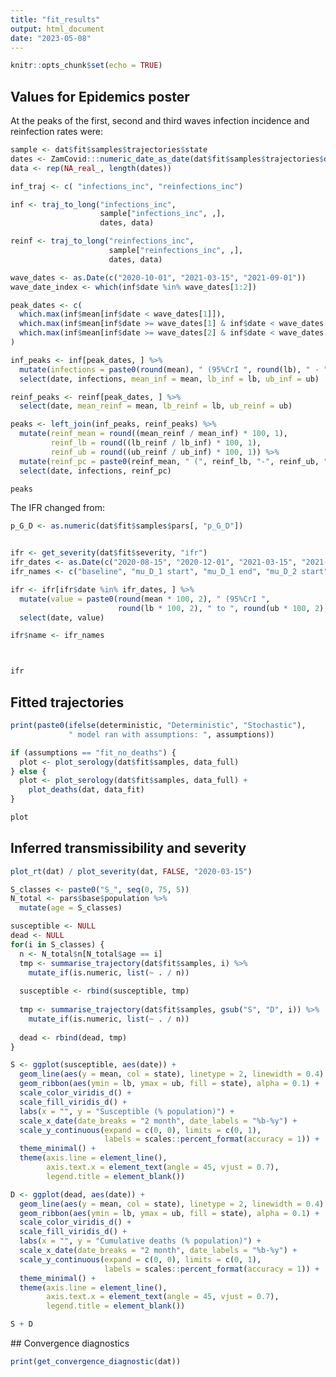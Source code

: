 ```yaml
---
title: "fit_results"
output: html_document
date: "2023-05-08"
---
```


```r
knitr::opts_chunk$set(echo = TRUE)
```

## Values for Epidemics poster

At the peaks of the first, second and third waves infection incidence and reinfection rates were:
```r
sample <- dat$fit$samples$trajectories$state
dates <- ZamCovid:::numeric_date_as_date(dat$fit$samples$trajectories$date)
data <- rep(NA_real_, length(dates))

inf_traj <- c( "infections_inc", "reinfections_inc")

inf <- traj_to_long("infections_inc", 
                    sample["infections_inc", ,], 
                    dates, data)

reinf <- traj_to_long("reinfections_inc", 
                      sample["reinfections_inc", ,], 
                      dates, data)

wave_dates <- as.Date(c("2020-10-01", "2021-03-15", "2021-09-01"))
wave_date_index <- which(inf$date %in% wave_dates[1:2])

peak_dates <- c(
  which.max(inf$mean[inf$date < wave_dates[1]]),
  which.max(inf$mean[inf$date >= wave_dates[1] & inf$date < wave_dates[2]]) + wave_date_index[1],
  which.max(inf$mean[inf$date >= wave_dates[2] & inf$date < wave_dates[3]]) + wave_date_index[2]
)

inf_peaks <- inf[peak_dates, ] %>%
  mutate(infections = paste0(round(mean), " (95%CrI ", round(lb), " - ", round(ub), ")")) %>%
  select(date, infections, mean_inf = mean, lb_inf = lb, ub_inf = ub)

reinf_peaks <- reinf[peak_dates, ] %>%
  select(date, mean_reinf = mean, lb_reinf = lb, ub_reinf = ub)

peaks <- left_join(inf_peaks, reinf_peaks) %>%
  mutate(reinf_mean = round((mean_reinf / mean_inf) * 100, 1),
         reinf_lb = round((lb_reinf / lb_inf) * 100, 1),
         reinf_ub = round((ub_reinf / ub_inf) * 100, 1)) %>%
  mutate(reinf_pc = paste0(reinf_mean, " (", reinf_lb, "-", reinf_ub, ")")) %>%
  select(date, infections, reinf_pc)

peaks

```

The IFR changed from:
```r
p_G_D <- as.numeric(dat$fit$samples$pars[, "p_G_D"])


ifr <- get_severity(dat$fit$severity, "ifr")
ifr_dates <- as.Date(c("2020-08-15", "2020-12-01", "2021-03-15", "2021-05-01"))
ifr_names <- c("baseline", "mu_D_1 start", "mu_D_1 end", "mu_D_2 start")

ifr <- ifr[ifr$date %in% ifr_dates, ] %>%
  mutate(value = paste0(round(mean * 100, 2), " (95%CrI ",
                        round(lb * 100, 2), " to ", round(ub * 100, 2), ")")) %>%
  select(date, value)

ifr$name <- ifr_names



ifr
```

## Fitted trajectories


```r
print(paste0(ifelse(deterministic, "Deterministic", "Stochastic"),
             " model ran with assumptions: ", assumptions))

if (assumptions == "fit_no_deaths") {
  plot <- plot_serology(dat$fit$samples, data_full)
} else {
  plot <- plot_serology(dat$fit$samples, data_full) +
    plot_deaths(dat, data_fit)
}

plot

```


## Inferred transmissibility and severity


```r
plot_rt(dat) / plot_severity(dat, FALSE, "2020-03-15")
```


```r
S_classes <- paste0("S_", seq(0, 75, 5))
N_total <- pars$base$population %>%
  mutate(age = S_classes)

susceptible <- NULL
dead <- NULL
for(i in S_classes) {
  n <- N_total$n[N_total$age == i]
  tmp <- summarise_trajectory(dat$fit$samples, i) %>%
    mutate_if(is.numeric, list(~ . / n))
  
  susceptible <- rbind(susceptible, tmp)
  
  tmp <- summarise_trajectory(dat$fit$samples, gsub("S", "D", i)) %>%
    mutate_if(is.numeric, list(~ . / n))
  
  dead <- rbind(dead, tmp)
}

S <- ggplot(susceptible, aes(date)) +
  geom_line(aes(y = mean, col = state), linetype = 2, linewidth = 0.4) +
  geom_ribbon(aes(ymin = lb, ymax = ub, fill = state), alpha = 0.1) +
  scale_color_viridis_d() +
  scale_fill_viridis_d() +
  labs(x = "", y = "Susceptible (% population)") +
  scale_x_date(date_breaks = "2 month", date_labels = "%b-%y") +
  scale_y_continuous(expand = c(0, 0), limits = c(0, 1),
                     labels = scales::percent_format(accuracy = 1)) +
  theme_minimal() +
  theme(axis.line = element_line(),
        axis.text.x = element_text(angle = 45, vjust = 0.7),
        legend.title = element_blank())

D <- ggplot(dead, aes(date)) +
  geom_line(aes(y = mean, col = state), linetype = 2, linewidth = 0.4) +
  geom_ribbon(aes(ymin = lb, ymax = ub, fill = state), alpha = 0.1) +
  scale_color_viridis_d() +
  scale_fill_viridis_d() +
  labs(x = "", y = "Cumulative deaths (% population)") +
  scale_x_date(date_breaks = "2 month", date_labels = "%b-%y") +
  scale_y_continuous(expand = c(0, 0), limits = c(0, 1),
                     labels = scales::percent_format(accuracy = 1)) +
  theme_minimal() +
  theme(axis.line = element_line(),
        axis.text.x = element_text(angle = 45, vjust = 0.7),
        legend.title = element_blank())

S + D
```


## Convergence diagnostics

```r

print(get_convergence_diagnostic(dat))
```
